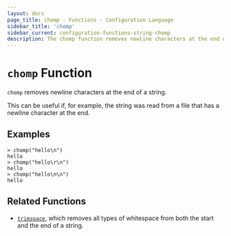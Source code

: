 ```yaml
---
layout: docs
page_title: chomp - Functions - Configuration Language
sidebar_title: 'chomp'
sidebar_current: configuration-functions-string-chomp
description: The chomp function removes newline characters at the end of a string.
---
```


# `chomp` Function

`chomp` removes newline characters at the end of a string.

This can be useful if, for example, the string was read from a file that has
a newline character at the end.

## Examples

```text
> chomp("hello\n")
hello
> chomp("hello\r\n")
hello
> chomp("hello\n\n")
hello
```

## Related Functions

- [`trimspace`](./trimspace), which removes all types of whitespace from
  both the start and the end of a string.
